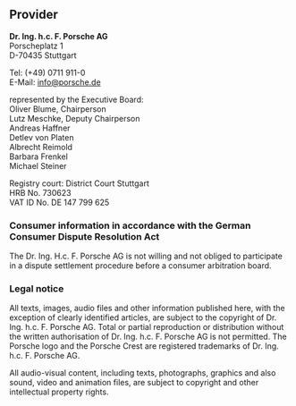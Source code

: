 ## Provider

**Dr. Ing. h.c. F. Porsche AG**  
Porscheplatz 1  
D-70435 Stuttgart  

Tel: (+49) 0711 911-0  
E-Mail: [info@porsche.de](mailto:info@porsche.de)   

represented by the Executive Board:  
Oliver Blume, Chairperson  
Lutz Meschke, Deputy Chairperson  
Andreas Haffner  
Detlev von Platen  
Albrecht Reimold  
Barbara Frenkel  
Michael Steiner  

Registry court: District Court Stuttgart  
HRB No. 730623  
VAT ID No. DE 147 799 625  

### Consumer information in accordance with the German Consumer Dispute Resolution Act

The Dr. Ing. H.c. F. Porsche AG is not willing and not obliged to participate in
a dispute settlement procedure before a consumer arbitration board.

### Legal notice

All texts, images, audio files and other information published here, with the
exception of clearly identified articles, are subject to the copyright of Dr.
Ing. h.c. F. Porsche AG. Total or partial reproduction or distribution without
the written authorisation of Dr. Ing. h.c. F. Porsche AG is not permitted. The
Porsche logo and the Porsche Crest are registered trademarks of Dr. Ing. h.c. F.
Porsche AG.

All audio-visual content, including texts, photographs, graphics and also sound,
video and animation files, are subject to copyright and other intellectual
property rights.
